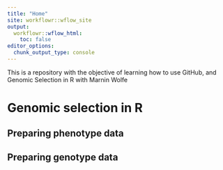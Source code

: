 ```yaml
---
title: "Home"
site: workflowr::wflow_site
output:
  workflowr::wflow_html:
    toc: false
editor_options:
  chunk_output_type: console
---
```


This is a repository with the objective of learning how to use GitHub, and Genomic Selection in R with Marnin Wolfe

# Genomic selection in R

## Preparing phenotype data

## Preparing genotype data



